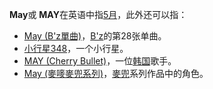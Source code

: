 {{Wiktionary|May|may}}
'''May'''或 '''MAY'''在英语中指[[5月|5月]]，此外还可以指：

*[[May_(B'z單曲)|May (B'z單曲)]]，[[B'z|B'z]]的第28张单曲。
*[[小行星348|小行星348]]，一个小行星。
*[[MAY_(Cherry_Bullet)|MAY (Cherry Bullet)]]，一位[[韩国|韩国]]歌手。
*[[May_(麥嘜麥兜系列)|May (麥嘜麥兜系列)]]，[[麥兜|麥兜]]系列作品中的角色。

{{Disambig}}